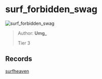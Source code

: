 
# surf_forbidden_swag

![surf_forbidden_swag](https://raw.githubusercontent.com/Sayt123/SurfMapPics/Maps-and-bonuses/csgo/surf_forbidden_swag.jpg)

> Author: **Umg_**
>
> Tier 3

## Records

[surfheaven](https://surfheaven.eu/map/surf_forbidden_swag)

